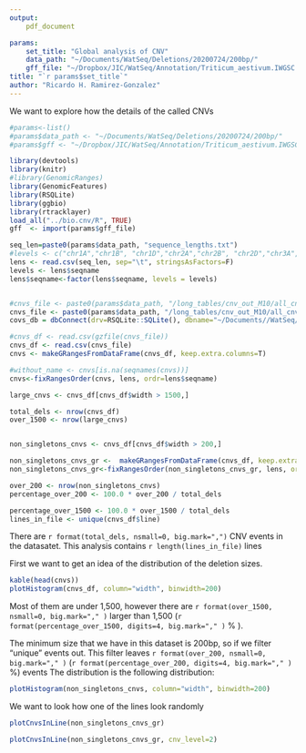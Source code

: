 ```yaml
---
output: 
    pdf_document

params: 
    set_title: "Global analysis of CNV"
    data_path: "~/Documents/WatSeq/Deletions/20200724/200bp/"
    gff_file: "~/Dropbox/JIC/WatSeq/Annotation/Triticum_aestivum.IWGSC.41.parts.tidy.gff3.gz"
title: "`r params$set_title`"
author: "Ricardo H. Ramirez-Gonzalez"
---
```



We want to explore how the details of the called CNVs

```r

#params<-list()
#params$data_path <- "~/Documents/WatSeq/Deletions/20200724/200bp/"
#params$gff <- "~/Dropbox/JIC/WatSeq/Annotation/Triticum_aestivum.IWGSC.41.parts.tidy.gff3.gz"

library(devtools)
library(knitr)
#library(GenomicRanges)
library(GenomicFeatures)
library(RSQLite)
library(ggbio)
library(rtracklayer)
load_all("../bio.cnv/R", TRUE)
gff  <- import(params$gff_file)

seq_len=paste0(params$data_path, "sequence_lengths.txt")
#levels <- c("chr1A","chr1B", "chr1D","chr2A","chr2B", "chr2D","chr3A","chr3B", "chr3D","chr4A","chr4B", "chr4D","chr5A","chr5B", "chr5D","chr6A","chr6B", "chr6D","chr7A","chr7B", "chr7D","chrUn")
lens <- read.csv(seq_len, sep="\t", stringsAsFactors=F)
levels <- lens$seqname
lens$seqname<-factor(lens$seqname, levels = levels)


#cnvs_file <- paste0(params$data_path, "/long_tables/cnv_out_M10/all_cnv.csv.gz") 
cnvs_file <- paste0(params$data_path, "/long_tables/cnv_out_M10/all_cnv.csv") 
covs_db = dbConnect(drv=RSQLite::SQLite(), dbname="~/Documents//WatSeq/Deletions/20200724/200bp/long_tables/covs_200bp.db")

#cnvs_df <- read.csv(gzfile(cnvs_file))
cnvs_df <- read.csv(cnvs_file)
cnvs <- makeGRangesFromDataFrame(cnvs_df, keep.extra.columns=T)

#without_name <- cnvs[is.na(seqnames(cnvs))]
cnvs<-fixRangesOrder(cnvs, lens, ordr=lens$seqname)

large_cnvs <- cnvs_df[cnvs_df$width > 1500,]

total_dels <- nrow(cnvs_df)
over_1500 <- nrow(large_cnvs)


non_singletons_cnvs <- cnvs_df[cnvs_df$width > 200,]

non_singletons_cnvs_gr <-  makeGRangesFromDataFrame(cnvs_df, keep.extra.columns=T)
non_singletons_cnvs_gr<-fixRangesOrder(non_singletons_cnvs_gr, lens, ordr=lens$seqname)

over_200 <- nrow(non_singletons_cnvs)
percentage_over_200 <- 100.0 * over_200 / total_dels

percentage_over_1500 <- 100.0 * over_1500 / total_dels
lines_in_file <- unique(cnvs_df$line)

```
 

There are ```r format(total_dels, nsmall=0, big.mark=",")``` CNV events in the datasatet. 
This analysis contains ```r length(lines_in_file)``` lines

First we want to get an idea of the distribution of the deletion sizes.

```r
kable(head(cnvs))
plotHistogram(cnvs_df, column="width", binwidth=200)


```

Most of them are under 1,500, however there are ```r format(over_1500, nsmall=0, big.mark="," )``` 
larger than 1,500 (```r format(percentage_over_1500, digits=4, big.mark="," )``` %  ). 

The minimum size that we have in this dataset is 200bp, so if we filter "unique" events out.
This filter leaves ```r format(over_200, nsmall=0, big.mark="," )``` 
(```r format(percentage_over_200, digits=4, big.mark="," )``` %) events
The distribution is the following distribution:


```r
plotHistogram(non_singletons_cnvs, column="width", binwidth=200)

```


We want to look how one of the lines look randomly



```r

plotCnvsInLine(non_singletons_cnvs_gr)
```


```r

plotCnvsInLine(non_singletons_cnvs_gr, cnv_level=2)
```

